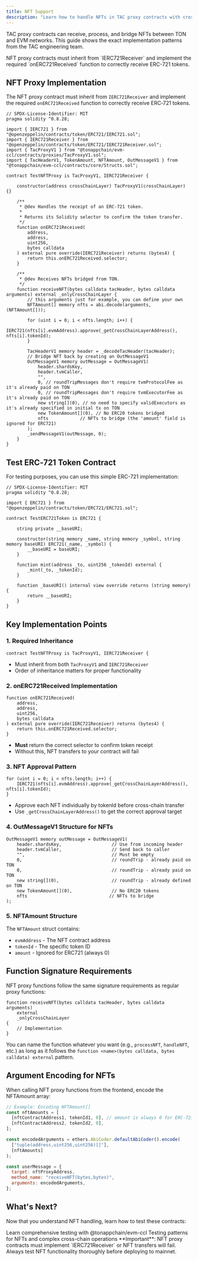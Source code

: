 ```yaml
---
title: NFT Support
description: "Learn how to handle NFTs in TAC proxy contracts with cross-chain bridging"
---
```


TAC proxy contracts can receive, process, and bridge NFTs between TON and EVM networks. This guide shows the exact implementation patterns from the TAC engineering team.

<Note>
  NFT proxy contracts must inherit from `IERC721Receiver` and implement the
  required `onERC721Received` function to correctly receive ERC-721 tokens.
</Note>

## NFT Proxy Implementation

The NFT proxy contract must inherit from `IERC721Receiver` and implement the required `onERC721Received` function to correctly receive ERC‑721 tokens.

```solidity
// SPDX-License-Identifier: MIT
pragma solidity ^0.8.28;

import { IERC721 } from "@openzeppelin/contracts/token/ERC721/IERC721.sol";
import { IERC721Receiver } from "@openzeppelin/contracts/token/ERC721/IERC721Receiver.sol";
import { TacProxyV1 } from "@tonappchain/evm-ccl/contracts/proxies/TacProxyV1.sol";
import { TacHeaderV1, TokenAmount, NFTAmount, OutMessageV1 } from "@tonappchain/evm-ccl/contracts/core/Structs.sol";

contract TestNFTProxy is TacProxyV1, IERC721Receiver {

    constructor(address crossChainLayer) TacProxyV1(crossChainLayer) {}

    /**
     * @dev Handles the receipt of an ERC-721 token.
     *
     * Returns its Solidity selector to confirm the token transfer.
     */
    function onERC721Received(
        address,
        address,
        uint256,
        bytes calldata
    ) external pure override(IERC721Receiver) returns (bytes4) {
        return this.onERC721Received.selector;
    }

    /**
     * @dev Receives NFTs bridged from TON.
     */
    function receiveNFT(bytes calldata tacHeader, bytes calldata arguments) external _onlyCrossChainLayer {
        // this arguments just for example, you can define your own
        NFTAmount[] memory nfts = abi.decode(arguments, (NFTAmount[]));

        for (uint i = 0; i < nfts.length; i++) {
            IERC721(nfts[i].evmAddress).approve(_getCrossChainLayerAddress(), nfts[i].tokenId);
        }

        TacHeaderV1 memory header = _decodeTacHeader(tacHeader);
        // Bridge NFT back by creating an OutMessageV1
        OutMessageV1 memory outMessage = OutMessageV1(
            header.shardsKey,
            header.tvmCaller,
            "",
            0, // roundTripMessages don't require tvmProtocolFee as it's already paid on TON
            0, // roundTripMessages don't require tvmExecutorFee as it's already paid on TON
            new string[](0), // no need to specify validExecutors as it's already specified in initial tx on TON
            new TokenAmount[](0), // No ERC20 tokens bridged
            nfts            // NFTs to bridge (the 'amount' field is ignored for ERC721)
        );
        _sendMessageV1(outMessage, 0);
    }
}
```

## Test ERC‑721 Token Contract

For testing purposes, you can use this simple ERC-721 implementation:

```solidity
// SPDX-License-Identifier: MIT
pragma solidity ^0.8.28;

import { ERC721 } from "@openzeppelin/contracts/token/ERC721/ERC721.sol";

contract TestERC721Token is ERC721 {

    string private __baseURI;

    constructor(string memory _name, string memory _symbol, string memory baseURI) ERC721(_name, _symbol) {
        __baseURI = baseURI;
    }

    function mint(address _to, uint256 _tokenId) external {
        _mint(_to, _tokenId);
    }

    function _baseURI() internal view override returns (string memory) {
        return __baseURI;
    }
}
```

## Key Implementation Points

### 1. Required Inheritance

```solidity
contract TestNFTProxy is TacProxyV1, IERC721Receiver {
```

- Must inherit from both `TacProxyV1` and `IERC721Receiver`
- Order of inheritance matters for proper functionality

### 2. onERC721Received Implementation

```solidity
function onERC721Received(
    address,
    address,
    uint256,
    bytes calldata
) external pure override(IERC721Receiver) returns (bytes4) {
    return this.onERC721Received.selector;
}
```

- **Must** return the correct selector to confirm token receipt
- Without this, NFT transfers to your contract will fail

### 3. NFT Approval Pattern

```solidity
for (uint i = 0; i < nfts.length; i++) {
    IERC721(nfts[i].evmAddress).approve(_getCrossChainLayerAddress(), nfts[i].tokenId);
}
```

- Approve each NFT individually by tokenId before cross-chain transfer
- Use `_getCrossChainLayerAddress()` to get the correct approval target

### 4. OutMessageV1 Structure for NFTs

```solidity
OutMessageV1 memory outMessage = OutMessageV1(
    header.shardsKey,                   // Use from incoming header
    header.tvmCaller,                   // Send back to caller
    "",                                 // Must be empty
    0,                                  // roundTrip - already paid on TON
    0,                                  // roundTrip - already paid on TON
    new string[](0),                    // roundTrip - already defined on TON
    new TokenAmount[](0),               // No ERC20 tokens
    nfts                               // NFTs to bridge
);
```

### 5. NFTAmount Structure

The `NFTAmount` struct contains:

- `evmAddress` - The NFT contract address
- `tokenId` - The specific token ID
- `amount` - Ignored for ERC721 (always 0)

## Function Signature Requirements

NFT proxy functions follow the same signature requirements as regular proxy functions:

```solidity
function receiveNFT(bytes calldata tacHeader, bytes calldata arguments)
    external
    _onlyCrossChainLayer
{
    // Implementation
}
```

You can name the function whatever you want (e.g., `processNFT`, `handleNFT`, etc.) as long as it follows the `function <name>(bytes calldata, bytes calldata) external` pattern.

## Argument Encoding for NFTs

When calling NFT proxy functions from the frontend, encode the NFTAmount array:

```javascript
// Example: Encoding NFTAmount[]
const nftAmounts = [
  [nftContractAddress1, tokenId1, 0], // amount is always 0 for ERC-721
  [nftContractAddress2, tokenId2, 0],
];

const encodedArguments = ethers.AbiCoder.defaultAbiCoder().encode(
  ["tuple(address,uint256,uint256)[]"],
  [nftAmounts]
);

const userMessage = {
  target: nftProxyAddress,
  method_name: "receiveNFT(bytes,bytes)",
  arguments: encodedArguments,
};
```

## What's Next?

Now that you understand NFT handling, learn how to test these contracts:

<CardGroup cols={2}>
  <Card
    title="Testing Framework"
    icon="test-tube"
    href="/build/proxy/advanced-usage/testing-framework"
  >
    Learn comprehensive testing with @tonappchain/evm-ccl
  </Card>
  <Card
    title="Advanced Testing Scenarios"
    icon="flask"
    href="/build/proxy/advanced-usage/advanced-testing"
  >
    Testing patterns for NFTs and complex cross-chain operations
  </Card>
</CardGroup>

<Warning>
  **Important**: NFT proxy contracts must implement `IERC721Receiver` or NFT
  transfers will fail. Always test NFT functionality thoroughly before deploying
  to mainnet.
</Warning>
